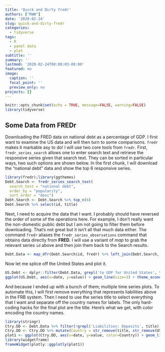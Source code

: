 ---
title: 'Quick and Dirty fredr'
authors: ["RWW"]
date: '2020-02-24'
slug: quick-and-dirty-fredr
categories:
  - tidyverse
tags:
  - R
  - panel data
  - plot
subtitle: ''
summary: ''
lastmod: '2020-02-24T00:08:03-08:00'
featured: no
image:
  caption: ''
  focal_point: ''
  preview_only: no
projects: []
---

```{r setup, include=FALSE}
knitr::opts_chunk$set(echo = TRUE, message=FALSE, warning=FALSE)
library(tidyverse)
```

## Some Data from FREDr

Downloading the FRED data on national debt as a percentage of GDP.  I first want to examine the US data and will then turn to some comparisons.  `fredr` makes it markable asy to do!  I will use two core tools from `fredr`.  First, `fredr_series_search` allows one to enter search text and retrieve the responsive series given that search text.  They can be sorted in particular ways, two such options are shown below.  In the first chunk, I will download the "national debt" data and show the top 6 responsive series.

```{r cars}
library(fredr);library(ggthemes)
Debt.Search <- fredr_series_search_text(
  search_text = "national debt",
  order_by = "popularity",
  sort_order = "desc")
Debt.Search <- Debt.Search %>% top_n(6)
Debt.Search %>% select(id, title)
```

Next, I need to acquire the data that I want.  I probably should have reversed the order of some of the operations here.  For example, I don't really want the non-domestic public debt but I am not going to filter them before downloading.  That's not great but it isn't all that much data either.  The command `fredr` aliases the `fredr_series_observations` command that obtains data directly from **FRED**.  I will use a variant of *map* to grab the relevant series `id` above and then join them back to the Search results.

```{r}
Debt.Data <- map_dfr(Debt.Search$id, fredr) %>% left_join(Debt.Search, by=c("series_id" = "id"))
```

Now let me splice off the United States and plot it.

```{r}
US.Debt <- dplyr::filter(Debt.Data, grepl('to GDP for United States', title))
ggplot(US.Debt, aes(x=date, y=value)) + geom_line(size=3) + theme_economist() + theme(plot.title = element_text(color="red", size=11, face="bold.italic")) + labs(title=US.Debt$title[1])
```

And because I ended up with a bunch of them; multiple time series plots.  To automate this, I will first remove everything that represents liabilities above in the FRB system.  Then I need to use the series title to select everything that I want and separate off the country names for labels.  The only hard-coding hacks for the final plot are the title.  Here's what we get, with color encoding the country names.

```{r, message=FALSE, warning=FALSE}
library(stringr)
Ctry.DD <- Debt.Data %>% filter(!grepl('Liabilities: Deposits', title))
Ctry.DD <- Ctry.DD %>% mutate(Country = str_remove(title, str_remove(US.Debt$title[1], "United States")))
plot1 <- ggplot(Ctry.DD, aes(x=date, y=value, color=Country)) + geom_line(size=1) + scale_color_viridis_d() + labs(title="Public Debt to GDP", y="Public Debt to GDP")
library(widgetframe)
frameWidget(plotly::ggplotly(plot1))
```

